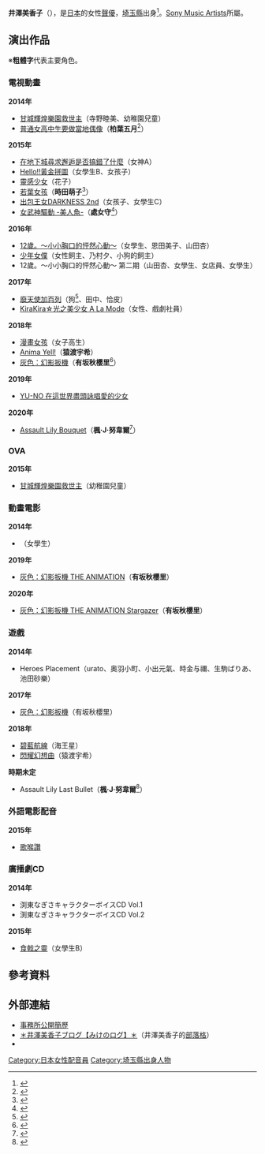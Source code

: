 {{配音員
|姓名= 井澤美香子
|圖片= 
|尺寸= 
|簡介= 
|原名= 
|外文名= 井澤美香子
|外文= ja
|羅馬拼音= Izawa Mikako
|英文名= 
|綽號= {{lang|ja|みけ}}
|藝名= 
|國籍= {{JPN}}[[埼玉縣|埼玉縣]]
|籍貫= 
|生年= 1994
|生月= 9
|生日= 6
|出生地= 
|歿年= 
|歿月= 
|歿日= 
|死沒地= 
|血型= O型
|配演語言= [[日語|日語]]
|教育程度= 
|宗教信仰= 
|配偶= 
|出身地= 
|所屬= [[Sony_Music_Artists|Sony Music Artists]]
|活躍年代= 
|出道作= 
|代表作= 
|網站= 
|其他= 
}}

'''井澤美香子'''（{{bd|1994年|9月6日|catIdx=Izawa Mikako}}），是[[日本|日本]]的女性[[聲優|聲優]]，[[埼玉縣|埼玉縣]]出身<ref>{{Cite web|publisher=dアニメストア|title=わかば*ラジオ パーソナリティ紹介|url=https://anime.dmkt-sp.jp/animestore/CP/CP00000563|accessdate=2016-12-10|archive-date=2019-05-04|archive-url=https://web.archive.org/web/20190504231532/https://anime.dmkt-sp.jp/animestore/CP/CP00000563|dead-url=no|language=ja}}</ref>。[[Sony_Music_Artists|Sony Music Artists]]所屬。

==演出作品==
※'''粗體字'''代表主要角色。

===電視動畫===
'''2014年'''
*[[甘城輝煌樂園救世主|甘城輝煌樂園救世主]]（寺野睦美、幼稚園兒童）
*[[普通女高中生要做當地偶像|普通女高中生要做當地偶像]]（'''柏葉五月'''<ref>{{Cite web|publisher=「普通女高中生要做當地偶像」官方網站|url=http://www.tbs.co.jp/anime/locodol/staffcast/|title=スタッフ・キャスト|accessdate=2015-07-19|archive-date=2016-08-22|archive-url=https://web.archive.org/web/20160822123013/http://www.tbs.co.jp/anime/locodol/staffcast/|dead-url=no|language=ja}}</ref>）
'''2015年'''
*[[在地下城尋求邂逅是否搞錯了什麼|在地下城尋求邂逅是否搞錯了什麼]]（女神A）
*[[黃金拼圖|Hello!!黃金拼圖]]（女學生B、女孩子）
*[[靈感少女|靈感少女]]（花子）
*[[若葉女孩|若葉女孩]]（'''時田萌子'''<ref>{{Cite web|publisher=「若葉女孩」官方網站|url=http://wakabagirl.com/staffcast/index.html|title=スタッフ&キャスト|accessdate=2015-07-19|archive-date=2019-11-13|archive-url=https://web.archive.org/web/20191113174759/https://wakabagirl.com/staffcast/index.html|dead-url=no|language=ja}}</ref>）
*[[出包王女|出包王女DARKNESS 2nd]]（女孩子、女學生C）
*[[女武神驅動|女武神驅動 -美人魚-]]（'''處女守'''<ref>{{Cite web|publisher=「Valkyrie Drive」官方網站|url=http://valkyriedrive.jp/anime/?cat=StaffCast|title=STAFF&CAST|accessdate=2015-07-19|archive-date=2020-02-18|archive-url=https://web.archive.org/web/20200218194656/http://valkyriedrive.jp/anime/?cat=StaffCast|dead-url=no|language=ja}}</ref>）
'''2016年'''
*[[12歲。|12歲。～小小胸口的怦然心動～]]（女學生、恩田美子、山田杏）
*[[少年女僕|少年女僕]]（女性飼主、乃村夕、小狗的飼主）
* 12歲。～小小胸口的怦然心動～ 第二期（山田杏、女學生、女店員、女學生）
'''2017年'''
* [[廢天使加百列|廢天使加百列]]（狗<ref>{{Cite web|url=https://akiba-souken.com/article/28813/|script-title=ja:冬アニメ「ガヴリールドロップアウト」、追加キャスト発表！水瀬いのり、井澤美香子、渕上舞、梅津秀行|date=2017-01-06|publisher=Akiba總研|accessdate=2017-01-06|language=ja|archive-date=2017-01-06|archive-url=https://web.archive.org/web/20170106174314/https://akiba-souken.com/article/28813/|dead-url=no}}</ref>、田中、恰皮）
* [[KiraKira☆光之美少女_A_La_Mode|KiraKira☆光之美少女 A La Mode]]（女性、戲劇社員）
'''2018年'''
* [[漫畫女孩|漫畫女孩]]（女子高生）
* [[Anima_Yell!|Anima Yell!]]（'''猿渡宇希'''）
* [[灰色：幻影扳機|灰色：幻影扳機]]（'''有坂秋櫻里'''<ref>{{Cite web|url=http://grisaia-pt.com/gptanime/#STAFFCAST_unit|title=製作人員、聲優|website=電視動畫「灰色：幻影扳機」官網|accessdate=2018-06-22|archive-date=2020-12-13|archive-url=https://web.archive.org/web/20201213110143/https://grisaia-pt.com/gptanime/#STAFFCAST_unit|dead-url=no|language=ja}}</ref>）
'''2019年'''
* [[YU-NO_在這世界盡頭詠唱愛的少女|YU-NO 在這世界盡頭詠唱愛的少女]] 
'''2020年'''
* [[Assault_Lily|Assault Lily Bouquet]]（'''楓·J·努韋爾'''<ref>{{cite web|url=https://anime.assaultlily-pj.com/character/|title=CHARACTER|work={{lang|ja|アサルトリリィBOUQUET(ブーケ) アニメ公式サイト}}|accessdate=2020年6月7日|language=ja|archive-date=2020年9月10日|archive-url=https://web.archive.org/web/20200910023218/https://anime.assaultlily-pj.com/character/|dead-url=no}}</ref>）

===OVA===
'''2015年'''
*[[甘城輝煌樂園救世主|甘城輝煌樂園救世主]]（幼稚園兒童）

===動畫電影===
'''2014年'''
*{{tsl|ja|黒の栖-クロノス-|黑之栖}}（女學生）
'''2019年'''
* [[灰色：幻影扳機|灰色：幻影扳機 THE ANIMATION]]（'''有坂秋櫻里'''）
'''2020年'''
* [[灰色：幻影扳機|灰色：幻影扳機 THE ANIMATION Stargazer]]（'''有坂秋櫻里'''）

===遊戲===
'''2014年'''
*Heroes Placement（urato、奥羽小町、小出元氣、時金与禰、生駒ばりあ、池田砂樂）
'''2017年'''
*[[灰色：幻影扳機|灰色：幻影扳機]]（有坂秋櫻里）
'''2018年'''
*[[碧藍航線|碧藍航線]]（海王星）
*[[閃耀幻想曲|閃耀幻想曲]]（猿渡宇希）
'''時期未定'''
* Assault Lily Last Bullet（'''楓·J·努韋爾'''<ref>{{cite web|url=https://assaultlily.bushimo.jp/character/|title=CHARACTER|accessdate=2020年6月7日|language=ja|archive-date=2020年4月14日|archive-url=https://web.archive.org/web/20200414020453/https://assaultlily.bushimo.jp/character/|dead-url=no}}</ref>）

===外語電影配音===
'''2015年'''
*[[歌喉讚|歌喉讚]]

===廣播劇CD===
'''2014年'''
*渕東なぎさキャラクターボイスCD Vol.1
*渕東なぎさキャラクターボイスCD Vol.2
'''2015年'''
*[[食戟之靈|食戟之靈]]（女學生B）

==參考資料==
{{Reflist}}

==外部連結==
*[https://web.archive.org/web/20150703192616/http://www.sma.co.jp/artist/profile/biography/363/1 事務所公開簡歷]{{ja icon}}
*[http://ameblo.jp/izawamike/ ＊井澤美香子ブログ【みけのログ】＊]{{Wayback|url=http://ameblo.jp/izawamike/ |date=20201027015601 }}（井澤美香子的[[部落格|部落格]]）{{ja icon}}
*{{Twitter|izawamikako|井澤美香子}}

{{DEFAULTSORT:Izawa Mikako}}
[[Category:日本女性配音員|Category:日本女性配音員]]
[[Category:埼玉縣出身人物|Category:埼玉縣出身人物]]